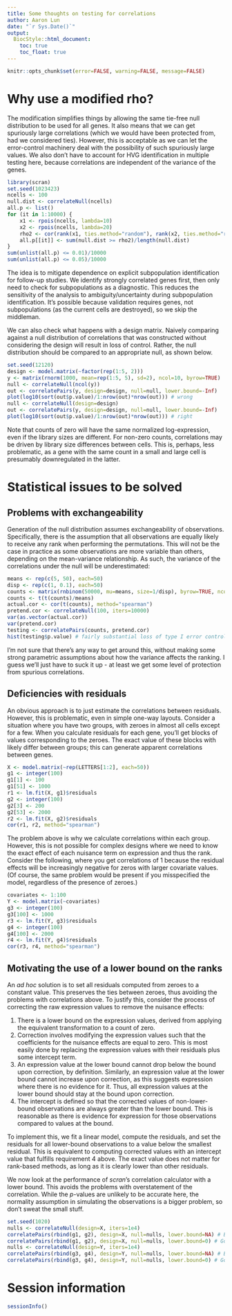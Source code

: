 ```yaml
---
title: Some thoughts on testing for correlations
author: Aaron Lun
date: "`r Sys.Date()`"
output:
  BiocStyle::html_document:
    toc: true
    toc_float: true
---
```


```r
knitr::opts_chunk$set(error=FALSE, warning=FALSE, message=FALSE)
```

# Why use a modified rho?

The modification simplifies things by allowing the same tie-free null distribution to be used for all genes.
It also means that we can get spuriously large correlations (which we would have been protected from, had we considered ties).
However, this is acceptable as we can let the error-control machinery deal with the possibility of such spuriously large values.
We also don't have to account for HVG identification in multiple testing here, because correlations are independent of the variance of the genes.

```r
library(scran)
set.seed(1023423)
ncells <- 100
null.dist <- correlateNull(ncells)
all.p <- list()
for (it in 1:10000) {
    x1 <- rpois(ncells, lambda=10)
    x2 <- rpois(ncells, lambda=20)
    rho2 <- cor(rank(x1, ties.method="random"), rank(x2, ties.method="random"), method="spearman")
    all.p[[it]] <- sum(null.dist >= rho2)/length(null.dist)
}
sum(unlist(all.p) <= 0.01)/10000
sum(unlist(all.p) <= 0.05)/10000
```

The idea is to mitigate dependence on explicit subpopulation identification for follow-up studies.
We identify strongly correlated genes first, then only need to check for subpopulations as a diagnostic.
This reduces the sensitivity of the analysis to ambiguity/uncertainty during subpopulation identification.
It's possible because validation requires genes, not subpopulations (as the current cells are destroyed), so we skip the middleman.

We can also check what happens with a design matrix.
Naively comparing against a null distribution of correlations that was constructed without considering the design will result in loss of control.
Rather, the null distribution should be compared to an appropriate null, as shown below.

```r
set.seed(12120)
design <- model.matrix(~factor(rep(1:5, 2)))
y <- matrix(rnorm(1000, mean=rep(1:5, 5), sd=2), ncol=10, byrow=TRUE)
null <- correlateNull(ncol(y))
out <- correlatePairs(y, design=design, null=null, lower.bound=-Inf)
plot(log10(sort(out$p.value)/1:nrow(out)*nrow(out))) # wrong
null <- correlateNull(design=design)
out <- correlatePairs(y, design=design, null=null, lower.bound=-Inf)
plot(log10(sort(out$p.value)/1:nrow(out)*nrow(out))) # right
```

Note that counts of zero will have the same normalized log-expression, even if the library sizes are different.
For non-zero counts, correlations may be driven by library size differences between cells.
This is, perhaps, less problematic, as a gene with the same count in a small and large cell is presumably downregulated in the latter.

# Statistical issues to be solved

## Problems with exchangeability

Generation of the null distribution assumes exchangeability of observations.
Specifically, there is the assumption that all observations are equally likely to receive any rank when performing the permutations.
This will not be the case in practice as some observations are more variable than others, depending on the mean-variance relationship.
As such, the variance of the correlations under the null will be underestimated: 

```r
means <- rep(c(5, 50), each=50)
disp <- rep(c(1, 0.1), each=50)
counts <- matrix(rnbinom(50000, mu=means, size=1/disp), byrow=TRUE, ncol=length(means))
counts <- t(t(counts)/means)
actual.cor <- cor(t(counts), method="spearman") 
pretend.cor <- correlateNull(100, iters=10000)
var(as.vector(actual.cor))
var(pretend.cor)
testing <- correlatePairs(counts, pretend.cor)
hist(testing$p.value) # fairly substantial loss of type I error control
```

I'm not sure that there's any way to get around this, without making some strong parametric assumptions about how the variance affects the ranking.
I guess we'll just have to suck it up - at least we get some level of protection from spurious correlations.

## Deficiencies with residuals

An obvious approach is to just estimate the correlations between residuals.
However, this is problematic, even in simple one-way layouts.
Consider a situation where you have two groups, with zeroes in almost all cells except for a few.
When you calculate residuals for each gene, you'll get blocks of values corresponding to the zeroes.
The exact value of these blocks with likely differ between groups; this can generate apparent correlations between genes.

```r
X <- model.matrix(~rep(LETTERS[1:2], each=50))
g1 <- integer(100)
g1[1] <- 100
g1[51] <- 1000
r1 <- lm.fit(X, g1)$residuals
g2 <- integer(100)
g2[3] <- 200
g2[53] <- 2000
r2 <- lm.fit(X, g2)$residuals
cor(r1, r2, method="spearman")
```

The problem above is why we calculate correlations within each group.
However, this is not possible for complex designs where we need to know the exact effect of each nuisance term on expression and thus the rank.
Consider the following, where you get correlations of 1 because the residual effects will be increasingly negative for zeros with larger covariate values.
(Of course, the same problem would be present if you misspecified the model, regardless of the presence of zeroes.)

```r
covariates <- 1:100
Y <- model.matrix(~covariates)
g3 <- integer(100)
g3[100] <- 1000
r3 <- lm.fit(Y, g3)$residuals
g4 <- integer(100)
g4[100] <- 2000
r4 <- lm.fit(Y, g4)$residuals
cor(r3, r4, method="spearman")
```

<!--
Don't use residual effects directly, as they're not robust to outliers.
Don't bother trying to fit a linear model to the ranks, either.
I thought it would be a generalization of the definition of Spearman's (Pearson's on ranks).
However, there's no guarantee that unevenly-spaced covariates (or factors, for that matter) will make sense when fitted to ranks.
-->

## Motivating the use of a lower bound on the ranks

An _ad hoc_ solution is to set all residuals computed from zeroes to a constant value.
This preserves the ties between zeroes, thus avoiding the problems with correlations above.
To justify this, consider the process of correcting the raw expression values to remove the nuisance effects:

1. There is a lower bound on the expression values, derived from applying the equivalent transformation to a count of zero.
2. Correction involves modifying the expression values such that the coefficients for the nuisance effects are equal to zero.
This is most easily done by replacing the expression values with their residuals plus some intercept term.
3. An expression value at the lower bound cannot drop below the bound upon correction, by definition.
Similarly, an expression value at the lower bound cannot increase upon correction, as this suggests expression where there is no evidence for it.
Thus, all expression values at the lower bound should stay at the bound upon correction.
4. The intercept is defined so that the corrected values of non-lower-bound observations are always greater than the lower bound.
This is reasonable as there is evidence for expression for those observations compared to values at the bound.

To implement this, we fit a linear model, compute the residuals, and set the residuals for all lower-bound observations to a value below the smallest residual.
This is equivalent to computing corrected values with an intercept value that fulfills requirement 4 above.
The exact value does not matter for rank-based methods, as long as it is clearly lower than other residuals.

We now look at the performance of _scran_'s correlation calculator with a lower bound.
This avoids the problems with overstatement of the correlation.
While the _p_-values are unlikely to be accurate here, the normality assumption in simulating the observations is a bigger problem, so don't sweat the small stuff.

```r
set.seed(1020)
nulls <- correlateNull(design=X, iters=1e4)
correlatePairs(rbind(g1, g2), design=X, null=nulls, lower.bound=NA) # Bad
correlatePairs(rbind(g1, g2), design=X, null=nulls, lower.bound=0) # Good
nulls <- correlateNull(design=Y, iters=1e4)
correlatePairs(rbind(g3, g4), design=Y, null=nulls, lower.bound=NA) # Bad
correlatePairs(rbind(g3, g4), design=Y, null=nulls, lower.bound=0) # Good
```

# Session information 

```r
sessionInfo()
```
